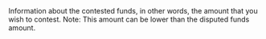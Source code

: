   

  
<ParamField body="ContestedFunds" type="object" required>     
Information about the contested funds, in other words, the amount that you wish to contest.  
Note: This amount can be lower than the disputed funds amount.   

<Expandable title="properties"><Currency9 />  
<Amount />  
  

</Expandable> 
</ParamField>